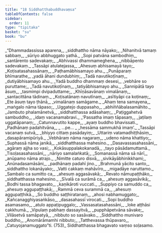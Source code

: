 ```yaml
---
title: "18 Siddhatthabuddhavaṃsa"
tableOfContents: false
sidebar:
  order: 11
type: "tipitaka"
basket: "su"
book: "bu"
---
```



<DynamicBreadcrumb />

<Division number="1" book="bu">

<Paragraph number="748" type="verses" book="bu">
_“Dhammadassissa aparena,_  
_siddhattho nāma nāyako;_  
_Nihanitvā tamaṃ sabbaṃ,_  
_sūriyo abbhuggato yathā._  

</Paragraph>

</Division>
<Division number="2" book="bu">

<Paragraph number="749" type="verses" book="bu">
_Sopi patvāna sambodhiṃ,_  
_santārento sadevakaṃ;_  
_Abhivassi dhammameghena,_  
_nibbāpento sadevakaṃ._  

</Paragraph>

</Division>
<Division number="3" book="bu">

<Paragraph number="750" type="verses" book="bu">
_Tassāpi atulatejassa,_  
_Ahesuṃ abhisamayā tayo;_  
_Koṭisatasahassānaṃ,_  
_Paṭhamābhisamayo ahu._  

</Paragraph>

</Division>
<Division number="4" book="bu">

<Paragraph number="751" type="verses" book="bu">
_Punāparaṃ bhīmarathe,_  
_yadā āhani dundubhiṃ;_  
_Tadā navutikoṭīnaṃ,_  
_dutiyābhisamayo ahu._  

</Paragraph>

</Division>
<Division number="5" book="bu">

<Paragraph number="752" type="verses" book="bu">
_Yadā buddho dhammaṃ desesi,_  
_vebhāre so puruttame;_  
_Tadā navutikoṭīnaṃ,_  
_tatiyābhisamayo ahu._  

</Paragraph>

</Division>
<Division number="6" book="bu">

<Paragraph number="753" type="verses" book="bu">
_Sannipātā tayo āsuṃ,_  
_tasmimpi dvipaduttame;_  
_Khīṇāsavānaṃ vimalānaṃ,_  
_santacittāna tādinaṃ._  

</Paragraph>

</Division>
<Division number="7" book="bu">

<Paragraph number="754" type="verses" book="bu">
_Koṭisatānaṃ navutīnaṃ,_  
_asītiyāpi ca koṭinaṃ;_  
_Ete āsuṃ tayo ṭhānā,_  
_vimalānaṃ samāgame._  

</Paragraph>

</Division>
<Division number="8" book="bu">

<Paragraph number="755" type="verses" book="bu">
_Ahaṃ tena samayena,_  
_maṅgalo nāma tāpaso;_  
_Uggatejo duppasaho,_  
_abhiññābalasamāhito._  

</Paragraph>

</Division>
<Division number="9" book="bu">

<Paragraph number="756" type="verses" book="bu">
_Jambuto phalamānetvā,_  
_siddhatthassa adāsahaṃ;_  
_Paṭiggahetvā sambuddho,_  
_idaṃ vacanamabravi._  

</Paragraph>

</Division>
<Division number="10" book="bu">

<Paragraph number="757" type="verses" book="bu">
_‘Passatha imaṃ tāpasaṃ,_  
_jaṭilaṃ uggatāpanaṃ;_  
_Catunnavutito kappe,_  
_ayaṃ buddho bhavissati._  

</Paragraph>

</Division>
<Division number="11" book="bu">

<Paragraph number="758" type="verses" book="bu">
_Padhānaṃ padahitvāna,_  
_ …pe… _  
_hessāma sammukhā imaṃ’._  

</Paragraph>

</Division>
<Division number="12" book="bu">

<Paragraph number="759" type="verses" book="bu">
_Tassāpi vacanaṃ sutvā,_  
_bhiyyo cittaṃ pasādayiṃ;_  
_Uttariṃ vatamadhiṭṭhāsiṃ,_  
_dasapāramipūriyā._  

</Paragraph>

</Division>
<Division number="13" book="bu">

<Paragraph number="760" type="verses" book="bu">
_Vebhāraṃ nāma nagaraṃ,_  
_udeno nāma khattiyo;_  
_Suphassā nāma janikā,_  
_siddhatthassa mahesino._  

</Paragraph>

</Division>
<Division number="14" book="bu">

<Paragraph number="761" type="verses" book="bu">
_Dasavassasahassāni,_  
_agāraṃ ajjha so vasi;_  
_Kokāsuppalakokanadā,_  
_tayo pāsādamuttamā._  

</Paragraph>

</Division>
<Division number="15" book="bu">

<Paragraph number="762" type="verses" book="bu">
_Tisoḷasasahassāni,_  
_nāriyo samalaṅkatā;_  
_Somanassā nāma sā nārī,_  
_anūpamo nāma atrajo._  

</Paragraph>

</Division>
<Division number="16" book="bu">

<Paragraph number="763" type="verses" book="bu">
_Nimitte caturo disvā,_  
_sivikāyābhinikkhami;_  
_Anūnadasamāsāni,_  
_padhānaṃ padahī jino._  

</Paragraph>

</Division>
<Division number="17" book="bu">

<Paragraph number="764" type="verses" book="bu">
_Brahmunā yācito santo,_  
_siddhattho lokanāyako;_  
_Vatti cakkaṃ mahāvīro,_  
_migadāye naruttamo._  

</Paragraph>

</Division>
<Division number="18" book="bu">

<Paragraph number="765" type="verses" book="bu">
_Sambalo ca sumitto ca,_  
_ahesuṃ aggasāvakā;_  
_Revato nāmupaṭṭhāko,_  
_siddhatthassa mahesino._  

</Paragraph>

</Division>
<Division number="19" book="bu">

<Paragraph number="766" type="verses" book="bu">
_Sīvalā ca surāmā ca,_  
_ahesuṃ aggasāvikā;_  
_Bodhi tassa bhagavato,_  
_kaṇikāroti vuccati._  

</Paragraph>

</Division>
<Division number="20" book="bu">

<Paragraph number="767" type="verses" book="bu">
_Suppiyo ca samuddo ca,_  
_ahesuṃ aggupaṭṭhakā;_  
_Rammā ceva surammā ca,_  
_ahesuṃ aggupaṭṭhikā._  

</Paragraph>

</Division>
<Division number="21" book="bu">

<Paragraph number="768" type="verses" book="bu">
_So buddho saṭṭhiratanaṃ,_  
_ahosi nabhamuggato;_  
_Kañcanagghiyasaṅkāso,_  
_dasasahassī virocati._  

</Paragraph>

</Division>
<Division number="22" book="bu">

<Paragraph number="769" type="verses" book="bu">
_Sopi buddho asamasamo,_  
_atulo appaṭipuggalo;_  
_Vassasatasahassāni,_  
_loke aṭṭhāsi cakkhumā._  

</Paragraph>

</Division>
<Division number="23" book="bu">

<Paragraph number="770" type="verses" book="bu">
_Vipulaṃ pabhaṃ dassayitvā,_  
_pupphāpetvāna sāvake;_  
_Vilāsetvā samāpatyā,_  
_nibbuto so sasāvako._  

</Paragraph>

</Division>
<Division number="24" book="bu">

<Paragraph number="771" type="verses" book="bu">
_Siddhattho munivaro buddho,_  
_Anomārāmamhi nibbuto;_  
_Tatthevassa thūpavaro,_  
_Catuyojanamuggato”ti. (753)_  


</Paragraph>
</Division>

<Paragraph number="772" type="center" book="bu">
Siddhatthassa bhagavato vaṃso soḷasamo.
</Paragraph>